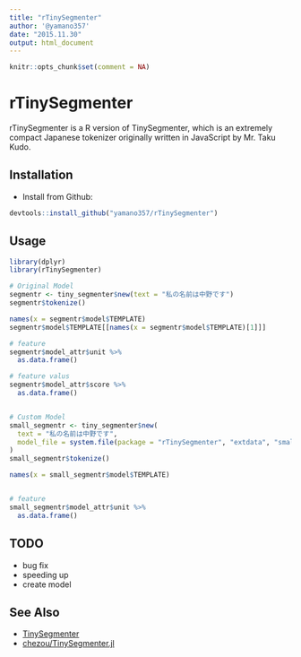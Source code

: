 ```yaml
---
title: "rTinySegmenter"
author: '@yamano357'
date: "2015.11.30"
output: html_document
---
```


```r
knitr::opts_chunk$set(comment = NA)
```


# rTinySegmenter
rTinySegmenter is a R version of TinySegmenter, which is an extremely compact Japanese tokenizer originally written in JavaScript by Mr. Taku Kudo.

## Installation
- Install from Github:
```r
devtools::install_github("yamano357/rTinySegmenter")
```

## Usage
```r
library(dplyr)
library(rTinySegmenter)

# Original Model 
segmentr <- tiny_segmenter$new(text = "私の名前は中野です")
segmentr$tokenize()

names(x = segmentr$model$TEMPLATE)
segmentr$model$TEMPLATE[[names(x = segmentr$model$TEMPLATE)[1]]]

# feature
segmentr$model_attr$unit %>% 
  as.data.frame()

# feature valus
segmentr$model_attr$score %>% 
  as.data.frame()


# Custom Model
small_segmentr <- tiny_segmenter$new(
  text = "私の名前は中野です", 
  model_file = system.file(package = "rTinySegmenter", "extdata", "small-model.json")
)
small_segmentr$tokenize()

names(x = small_segmentr$model$TEMPLATE)


# feature
small_segmentr$model_attr$unit %>% 
  as.data.frame()

```

## TODO
- bug fix  
- speeding up  
- create model  


## See Also
- [TinySegmenter](http://chasen.org/~taku/software/TinySegmenter/)
- [chezou/TinySegmenter.jl](https://github.com/chezou/TinySegmenter.jl) 

